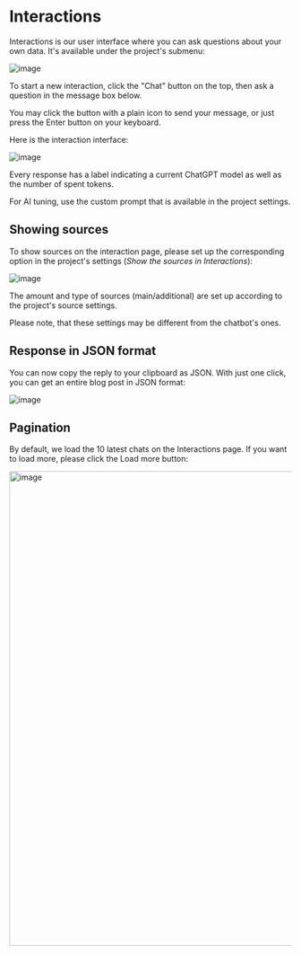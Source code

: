 
# Interactions

Interactions is our user interface where you can ask questions about your own data. It's available under the project's submenu:

![image](https://github.com/StubbornDeer/enum-docs-nextra/assets/91156314/4bfedfb4-a4f8-412f-94e0-949a2732689d)


To start a new interaction, click the "Chat" button on the top, then ask a question in the message box below. 

<Callout>
You may click the button with a plain icon to send your message, or just press the Enter button on your keyboard.
</Callout>

Here is the interaction interface:

![image](https://github.com/StubbornDeer/enum-docs-nextra/assets/91156314/7f18d97a-e3d3-411c-bd8c-aafcdd2f4759)

Every response has a label indicating a current ChatGPT model as well as the number of spent tokens.

For AI tuning, use the custom prompt that is available in the project settings.

## Showing sources
To show sources on the interaction page, please set up the corresponding option in the project's settings (*Show the sources in Interactions*):

![image](https://github.com/user-attachments/assets/71a1705a-7072-4b6a-bc48-9e1a7215af8c)


The amount and type of sources (main/additional) are set up according to the project's source settings.

<Callout>
Please note, that these settings may be different from the chatbot's ones.
</Callout>

## Response in JSON format

You can now copy the reply to your clipboard as JSON. With just one click, you can get an entire blog post in JSON format:

![image](https://github.com/user-attachments/assets/02c5227b-f3b0-4390-b426-652ba4d732ea)

## Pagination

By default, we load the 10 latest chats on the Interactions page. If you want to load more, please click the Load more button:

<img width="920" height="845" alt="image" src="https://github.com/user-attachments/assets/3f479de3-6c83-4f61-b04e-fcaa92029a65" />
